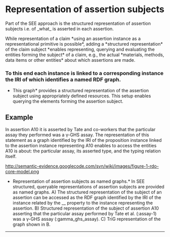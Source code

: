 

=Representation of assertion subjects=
Part of the SEE approach is the structured representation of assertion subjects i.e. of _what_ is asserted in each assertion.

While representation of a claim *using an assertion instance as a representational primitive is possible*, adding a *structured representation* of the claim subject *enables representing, querying and evaluating the entities forming the subject* of a claim, e.g., the actual *materials, methods, data items or other entities* about which assertions are made.

===To this end each {{{rdo:assertion}}} instance is linked to a corresponding {{{rdo:proposition}}} instance the IRI of which identifies a named RDF graph.===

*This graph* provides a structured representation of the assertion subject using appropriately defined resources. This setup enables querying the elements forming the assertion subject.

==Example==
In assertion A10 it is asserted by Tate and co-workers that the particular assay they performed was a γ-GHS assay. The representation of this statement as a graph identified by the IRI of the proposition instance linked to the assertion instance representing A10 enables to access the entities A10 is about: the particular assay, its asserted type, and the typing relation itself.

http://semantic-evidence.googlecode.com/svn/wiki/images/figure-1-rdo-core-model.png

*Representation of assertion subjects as named graphs.* In SEE structured, queryable representations of assertion subjects are provided as named graphs. A) The structured representation of the subject of an assertion can be accessed as the RDF graph identified by the IRI of the {{{rdo:proposition}}} instance related by the _{{{rdo:asserts}}}_ property to the {{{rdo:assertion}}} instance representing the assertion. B) Structured representation of the subject of assertion A10 asserting that the particular assay performed by Tate et al. (:assay-1) was a γ-GHS assay (:gamma_ghs_assay). C) TriG representation of the graph shown in B. 
----